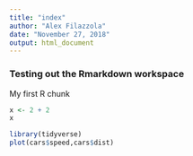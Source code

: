 ```yaml
---
title: "index"
author: "Alex Filazzola"
date: "November 27, 2018"
output: html_document
---
```


### Testing out the Rmarkdown workspace

My first R chunk

```r
x <- 2 + 2 
x
```

```r
library(tidyverse)
plot(cars$speed,cars$dist)
```

